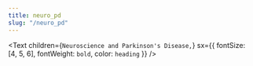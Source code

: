 ```yaml
---
title: neuro_pd
slug: "/neuro_pd"
---
```

<Text
  children={`Neuroscience and Parkinson's Disease,`}
  sx={{ fontSize: [4, 5, 6], fontWeight: `bold`, color: `heading` }}
/>